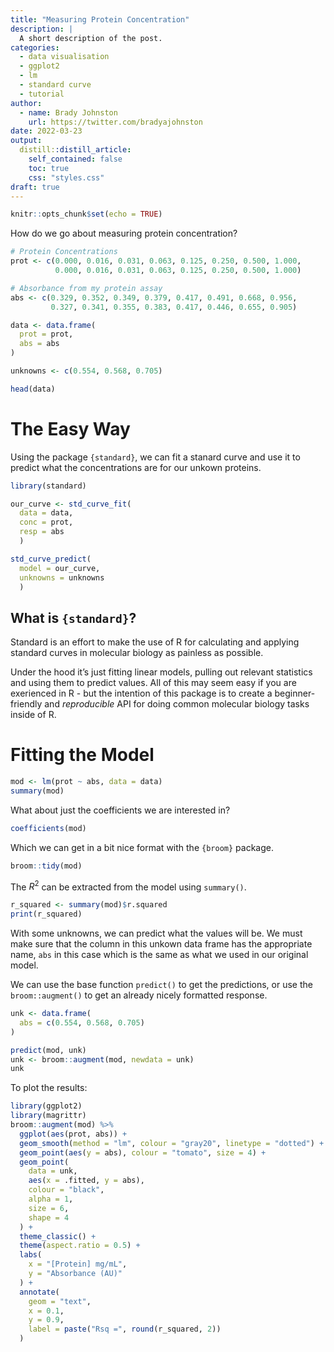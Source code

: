 ```yaml
---
title: "Measuring Protein Concentration"
description: |
  A short description of the post.
categories:
  - data visualisation
  - ggplot2
  - lm
  - standard curve
  - tutorial
author:
  - name: Brady Johnston
    url: https://twitter.com/bradyajohnston
date: 2022-03-23
output:
  distill::distill_article:
    self_contained: false
    toc: true
    css: "styles.css"
draft: true
---
```



```r
knitr::opts_chunk$set(echo = TRUE)
```

How do we go about measuring protein concentration?

```r
# Protein Concentrations
prot <- c(0.000, 0.016, 0.031, 0.063, 0.125, 0.250, 0.500, 1.000, 
          0.000, 0.016, 0.031, 0.063, 0.125, 0.250, 0.500, 1.000) 

# Absorbance from my protein assay
abs <- c(0.329, 0.352, 0.349, 0.379, 0.417, 0.491, 0.668, 0.956, 
         0.327, 0.341, 0.355, 0.383, 0.417, 0.446, 0.655, 0.905)

data <- data.frame(
  prot = prot, 
  abs = abs
)

unknowns <- c(0.554, 0.568, 0.705)

head(data)
```

# The Easy Way
Using the package `{standard}`, we can fit a stanard curve and use it to predict what the concentrations are for our unkown proteins.
 
```r
library(standard)

our_curve <- std_curve_fit(
  data = data, 
  conc = prot, 
  resp = abs
  )

std_curve_predict(
  model = our_curve, 
  unknowns = unknowns
  )
```
 
## What is `{standard}`?
Standard is an effort to make the use of R for calculating and applying standard curves in molecular biology as painless as possible. 

Under the hood it's just fitting linear models, pulling out relevant statistics and using them to predict values. All of this may seem easy if you are exerienced in R - but the intention of this package is to create a beginner-friendly and _reproducible_ API for doing common molecular biology tasks inside of R.

# Fitting the Model
```r
mod <- lm(prot ~ abs, data = data)
summary(mod)
```

What about just the coefficients we are interested in?

```r
coefficients(mod)
```

Which we can get in a bit nice format with the `{broom}` package.

```r
broom::tidy(mod)
```

The $R^{2}$ can be extracted from the model using `summary()`.

```r
r_squared <- summary(mod)$r.squared
print(r_squared)
```

With some unknowns, we can predict what the values will be. We must make sure that the column in this unkown data frame has the appropriate name, `abs` in this case which is the same as what we used in our original model.

We can use the base function `predict()` to get the predictions, or use the `broom::augment()` to get an already nicely formatted response.

```r
unk <- data.frame(
  abs = c(0.554, 0.568, 0.705)
)

predict(mod, unk)
unk <- broom::augment(mod, newdata = unk)
unk
```

To plot the results:

```r
library(ggplot2)
library(magrittr)
broom::augment(mod) %>% 
  ggplot(aes(prot, abs)) + 
  geom_smooth(method = "lm", colour = "gray20", linetype = "dotted") + 
  geom_point(aes(y = abs), colour = "tomato", size = 4) + 
  geom_point(
    data = unk, 
    aes(x = .fitted, y = abs), 
    colour = "black", 
    alpha = 1,
    size = 6, 
    shape = 4
  ) + 
  theme_classic() + 
  theme(aspect.ratio = 0.5) + 
  labs(
    x = "[Protein] mg/mL", 
    y = "Absorbance (AU)"
  ) + 
  annotate(
    geom = "text", 
    x = 0.1, 
    y = 0.9, 
    label = paste("Rsq =", round(r_squared, 2))
  )

```

